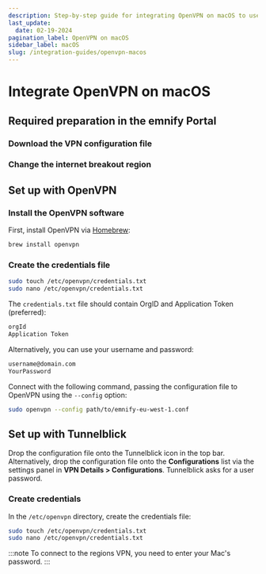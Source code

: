 ```yaml
---
description: Step-by-step guide for integrating OpenVPN on macOS to use on devices with emnify eSIMs.
last_update: 
  date: 02-19-2024
pagination_label: OpenVPN on macOS
sidebar_label: macOS
slug: /integration-guides/openvpn-macos
---
```


# Integrate OpenVPN on macOS


<OpenVpnIntroductionPartial />

## Required preparation in the emnify Portal

<PortalPreparationSummaryPartial />

### Download the VPN configuration file

<TotpMfaWarningPartial />

<DownloadConfigInstructionsPartial
  imageSrc="macos"
  operatingSystem="macOS"
/>

### Change the internet breakout region

<ChangeBreakoutRegionInstructionsPartial />

## Set up with OpenVPN

### Install the OpenVPN software

First, install OpenVPN via [Homebrew](https://formulae.brew.sh/formula/openvpn):

```bash
brew install openvpn
```

### Create the credentials file

```bash
sudo touch /etc/openvpn/credentials.txt
sudo nano /etc/openvpn/credentials.txt
```

The `credentials.txt` file should contain OrgID and Application Token (preferred):

```txt
orgId
Application Token
```

Alternatively, you can use your username and password:

```txt
username@domain.com
YourPassword
```

Connect with the following command, passing the configuration file to OpenVPN using the `--config` option:

```bash
sudo openvpn --config path/to/emnify-eu-west-1.conf
```

## Set up with Tunnelblick

Drop the configuration file onto the Tunnelblick icon in the top bar.
Alternatively, drop the configuration file onto the **Configurations** list via the settings panel in
**VPN Details <span aria-label="and then">></span> Configurations**.
Tunnelblick asks for a user password.

### Create credentials

In the `/etc/openvpn` directory, create the credentials file:

```bash
sudo touch /etc/openvpn/credentials.txt
sudo nano /etc/openvpn/credentials.txt
```

:::note
To connect to the regions VPN, you need to enter your Mac's password.
:::
